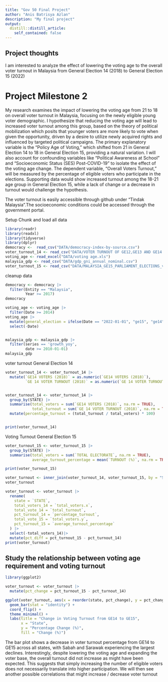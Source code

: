 ```yaml
---
title: "Gov 50 Final Project"
author: "Anis Batrisya Azlan"
description: "My final project"
output:
  distill::distill_article:
    self_contained: false
---
```




## Project thoughts

I am interested to analyze the effect of lowering the voting age to the overall voter turnout in Malaysia from General Election 14 (2018) to General Election 15 (2022)



# Project Milestone 2 
My research examines the impact of lowering the voting age from 21 to 18 on overall voter turnout in Malaysia, focusing on the newly eligible young voter demographic. I  hypothesize that reducing the voting age will lead to increased voter turnout among this group, based on the theory of political mobilization which posits that younger voters are more likely to vote when given the opportunity, driven by a desire to utilize newly acquired rights and influenced by targeted political campaigns. The primary explanatory variable is the "Policy Age of Voting," which shifted from 21 in General Election 14 to 18 in General Election 15, providing a natural variation. I will also account for confounding variables like "Political Awareness at School" and "Socioeconomic Status (SES) Post-COVID-19" to isolate the effect of the voting age change. The dependent variable, "Overall Voters Turnout," will be measured by the percentage of eligible voters who participate in the elections. Supporting data would show increased turnout among the 18-21 age group in General Election 15, while a lack of change or a decrease in turnout would challenge the hypothesis.

The voter turnout is easily accessible through github under "Tindak Malaysia".The socioeconomic conditions could be accessed through the government portal. 


Setup Chunk and load all data 

```r
library(readr)
library(readxl)
library(tidyverse)
library(dplyr)
democracy <-  read_csv("DATA/democracy-index-by-source.csv")
voter_turnout_14 <- read_csv("DATA/VOTER TURNOUT OF GE12,GE13 AND GE14.csv")
voting_age <- read_excel("DATA/voting age.xls")
malaysia_gdp <- read_csv("DATA/gdp_gni_annual_nominal.csv")
voter_turnout_15 <- read_csv("DATA/MALAYSIA_GE15_PARLIAMENT_ELECTIONS_v25122022.csv")


```

cleanup data 

```r
democracy <- democracy |>
  filter(Entity == "Malaysia",
         Year >= 2017)
democracy

voting_age <- voting_age |> 
  filter(Date >= 2014)
voting_age |> 
  mutate(general_election = ifelse(Date == "2022-01-01", "ge15", "ge14")) |> 
  select(-Date)


malaysia_gdp <- malaysia_gdp |> 
  filter(series == 'growth_yoy', 
         date >= 2010-01-01)
malaysia_gdp

```

voter turnout General Election 14

```r
voter_turnout_14 <- voter_turnout_14 |>
  mutate(`GE14 VOTERS (2018)` = as.numeric(`GE14 VOTERS (2018)`),
         `GE 14 VOTER TURNOUT (2018)` = as.numeric(`GE 14 VOTER TURNOUT (2018)`))


voter_turnout_14 <- voter_turnout_14 |>
  group_by(STATE) |>
  summarise(total_voters = sum(`GE14 VOTERS (2018)`, na.rm = TRUE),
            total_turnout = sum(`GE 14 VOTER TURNOUT (2018)`, na.rm = TRUE)) |>
  mutate(percentage_turnout = (total_turnout / total_voters) * 100)


print(voter_turnout_14)

```

Voting Turnout General Election 15 

```r
voter_turnout_15 <- voter_turnout_15 |>
  group_by(STATE) |>
  summarise(total_voters = sum(`TOTAL ELECTORATE`, na.rm = TRUE),
            average_turnout_percentage = mean(`TURNOUT (%)`, na.rm = TRUE))

print(voter_turnout_15)

```

```r
voter_turnout <- inner_join(voter_turnout_14, voter_turnout_15, by = "STATE") 
voter_turnout

voter_turnout <- voter_turnout |>
  rename(
    state = `STATE`,
    total_voters_14 = `total_voters.x`,           
    total_vote_14 = `total_turnout`,           
    pct_turnout_14 = `percentage_turnout`,         
    total_vote_15 = `total_voters.y`,           
    pct_turnout_15 = `average_turnout_percentage` 
  ) |> 
  select(-total_voters_14)|> 
  mutate(pct_diff = pct_turnout_15 - pct_turnout_14)
print(voter_turnout) 
```


## Study the relationship between voting age requirement and voting turnout 


```r
library(ggplot2)

voter_turnout <- voter_turnout |>
  mutate(pct_change = pct_turnout_15 - pct_turnout_14)

ggplot(voter_turnout, aes(x = reorder(state, pct_change), y = pct_change, fill = pct_change)) +
  geom_bar(stat = "identity") +
  coord_flip() +  
  theme_minimal() +
  labs(title = "Change in Voting Turnout from GE14 to GE15",
       x = "State",
       y = "Percentage Change (%)",
       fill = "Change (%)")

```

The bar plot shows a decrease in voter turnout percentage from GE14 to GE15 across all states, with Sabah and Sarawak experiencing the largest declines. Interestingly, despite lowering the voting age and expanding the voter base, the overall turnout did not increase as might have been expected. This suggests that simply increasing the number of eligible voters does not necessarily translate into higher participation. We will then see another possible correlations that might increase / decrease voter turnout


